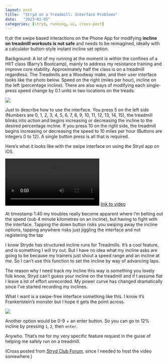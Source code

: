 ```yaml
---
layout: post
title:  "Stryd on a Treadmill: Interface Problems"
date:   "2023-02-05"
categories: [stryd, running, ui, cross-post]
---
```


tl;dr the swipe based interactions on the Phone App for modifying **incline on treadmill workouts is not safe** and needs to be reimagined, ideally with a calculator button-style instant incline set option.

Background: A lot of my running at the moment is within the confines of a HIIT class (Barry's Bootcamp), mainly to address my resistance training and improve core stability. Approximately half the class is on a treadmill regardless. The Treadmills are a Woodway make, and their user interface looks like the photo below. Speed on the right (miles per hour), incline on the left (percentage incline). There are also ways of modifying each single-press speed change by 0.1 units in two locations on the treads.

![](Barrys-bootcamp-treadmill.jpg)

Just to describe how to use the interface. You press 5 on the left side (Numbers are 0, 1, 2, 3, 4, 5, 6, 7, 8, 9, 10, 11, 12, 13, 14, 15), the treadmill blinks into action and begins increasing or decreasing the incline to the desired percentage incline. If you press 10 on the right side, the treadmill begins increasing or decreasing the speed to 10 miles per hour (Buttons are integers 0 to 12). A single button press is all that is required.

Here's what it looks like with the swipe interface on using the Stryd app on iOS.

![](Barrys-Treadmill-and-Stryd.mov)
[link to video](https://github.com/canwaf/home/raw/main/blog/posts/stryd-on-treadmill-interface/Barrys-Treadmill-and-Stryd.mov)

At timestamp 1:40 my troubles really become apparent where I'm belting out the speed (sub 4 minute kilometres on an incline), but having to fight with the interface. Tapping the down button risks you swiping away the incline options, tapping anywhere risks just jiggling the interface and not registering the tap

I know Stryde has structured incline runs for Treadmills. It's a cool feature, and is something I will try out. But I have no idea what my incline asks are going to be because my trainers just shout a speed range and an incline at me. So I can't use this function to set the incline by way of advancing laps.

The reason why I need track my incline this way is something you lovely folk know, Stryd can't guess your incline on the treadmill and if I assume flat I leave a lot of effort unrecorded. My power curve has changed dramatically since I've started recording my inclines.

What I want is a swipe-free interface something like this. I know it's Frankenstein's monster but I hope it gets the point across. 

![](stryd-instant-incline-UI.jpg)

Another option would be 0-9 + an enter button. So you can go to 12% incline by pressing `1`, `2`, then `enter`.

Anywho. That's me for my very specific feature request in the guise of helping me safely run on a treadmill.

(Cross posted from [Stryd Club Forum](https://club.stryd.com/t/remove-swipe-based-interface-from-phone-app-for-treadmill-workouts/24260), since I needed to host the video somewhere.)